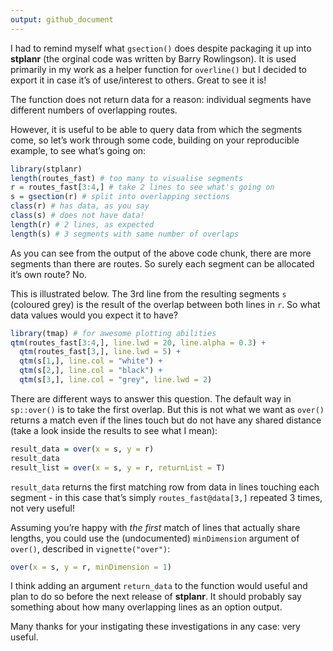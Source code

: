 ```yaml
---
output: github_document
---
```


I had to remind myself what `gsection()` does despite packaging it up into **stplanr** (the orginal code was written by Barry Rowlingson). It is used primarily in my work as a helper function for `overline()` but I decided to export it in case it's of use/interest to others. Great to see it is!

The function does not return data for a reason: individual segments have different numbers of overlapping routes.

However, it is useful to be able to query data from which the segments come, so let's work through some code, building on your reproducible example, to see what's going on:

```r
library(stplanr)
length(routes_fast) # too many to visualise segments
r = routes_fast[3:4,] # take 2 lines to see what's going on
s = gsection(r) # split into overlapping sections
class(r) # has data, as you say
class(s) # does not have data!
length(r) # 2 lines, as expected
length(s) # 3 segments with same number of overlaps
```

As you can see from the output of the above code chunk, there are more segments than there are routes. So surely each segment can be allocated it's own route? No.

This is illustrated below. The 3rd line from the resulting segments `s` (coloured grey) is the result of the overlap between both lines in `r`. So what data values would you expect it to have?

```r
library(tmap) # for awesome plotting abilities
qtm(routes_fast[3:4,], line.lwd = 20, line.alpha = 0.3) +
  qtm(routes_fast[3,], line.lwd = 5) +
  qtm(s[1,], line.col = "white") +
  qtm(s[2,], line.col = "black") +
  qtm(s[3,], line.col = "grey", line.lwd = 2)
```

There are different ways to answer this question. The default way in `sp::over()` is to take the first overlap. But this is not what we want as `over()` returns a match even if the lines touch but do not have any shared distance (take a look inside the results to see what I mean):

```r
result_data = over(x = s, y = r)
result_data
result_list = over(x = s, y = r, returnList = T)
```

`result_data` returns the first matching row from data in lines touching each segment - in this case that's simply `routes_fast@data[3,]` repeated 3 times, not very useful!

Assuming you're happy with *the first* match of lines that actually share lengths, you could use the (undocumented) `minDimension` argument of `over()`, described in `vignette("over")`:

```r
over(x = s, y = r, minDimension = 1)
```

I think adding an argument `return_data` to the function would useful and plan to do so before the next release of **stplanr**. It should probably say something about how many overlapping lines as an option output.

Many thanks for your instigating these investigations in any case: very useful.




